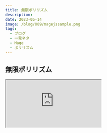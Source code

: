 ```yaml
---
title: 無限ポリリズム
description:
date: 2023-05-14
image: /blog/009/magejssample.png
tags:
  - ブログ
  - 一発ネタ
  - Mage
  - ポリリズム
---
```


## 無限ポリリズム

<iframe
  src="https://codesandbox.io/embed/polyrhythm-soi7kg?fontsize=14&hidenavigation=1&theme=dark"
  style={{
    width: "100%",
    height: 500,
    border: 0,
    borderRadius: 4,
    overflow: "hidden",
  }}
  title="polyrhythm"
  allow="accelerometer; ambient-light-sensor; camera; encrypted-media; geolocation; gyroscope; hid; microphone; midi; payment; usb; vr; xr-spatial-tracking"
  sandbox="allow-forms allow-modals allow-popups allow-presentation allow-same-origin allow-scripts"
/>

